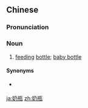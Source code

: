 ==Chinese==
{{zh-forms}}

===Pronunciation===
{{zh-pron
|m=nǎipíng,er=y
|c=naai5 ping4
|cat=n
}}

===Noun===
{{zh-noun}}

# [[feeding]] [[bottle]]; [[baby bottle]]

====Synonyms====
* {{qualifier|Cantonese}} {{zh-l|奶樽}}

[[ja:奶瓶]]
[[zh:奶瓶]]